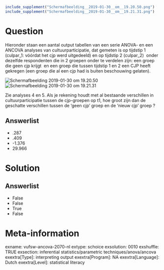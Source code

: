 ```r
include_supplement("Schermafbeelding__2019-01-30__om__19.20.50.png")
include_supplement("Schermafbeelding__2019-01-30__om__19.21.31.png")
```

Question
========
Hieronder staan een aantal output tabellen van een serie ANOVA- en een
ANCOVA analyses van cultuurparticipatie, dat gemeten is op tijdstip 1
(culpar\_1: vóórdat het cjp werd uitgedeeld) en op tijdstip 2
(culpar\_2)  onder dezelfde respondenten die in 2 groepen onder te
verdelen zijn: een groep die geen cjp krijgt  en een groep die tussen
tijdstip 1 en 2 een CJP heeft gekregen (een groep die al een cjp had is
buiten beschouwing gelaten).  
  
<img src="Schermafbeelding__2019-01-30__om__19.20.50.png"
class="fr-fic fr-dii tvcss_2"
alt="Schermafbeelding 2019-01-30 om 19.20.50" /><img src="Schermafbeelding__2019-01-30__om__19.21.31.png"
class="fr-fic fr-dii tvcss_2"
alt="Schermafbeelding 2019-01-30 om 19.21.31" />  
  
Zie analyses 4 en 5. Als je rekening houdt met al bestaande verschillen
in cultuurparticipatie tussen de cjp-groepen op t1, hoe groot zijn dan
de geschatte verschillen tussen de ‘geen cjp’ groep en de ‘nieuw cjp’
groep ?

Answerlist
----------
* .287
* .409
* -1.376
* 29.966

Solution
========










Answerlist
----------
* False
* False
* True
* False

Meta-information
================
exname: vufsw-ancova-2070-nl
extype: schoice
exsolution: 0010
exshuffle: TRUE
exsection: inferential statistics/parametric techniques/anova/ancova
exextra[Type]: interpreting output
exextra[Program]: NA
exextra[Language]: Dutch
exextra[Level]: statistical literacy

